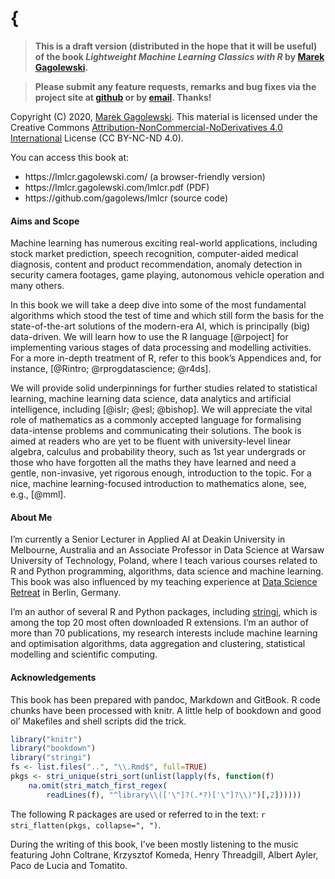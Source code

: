 # \{  {.unnumbered}

<!-- (C) 2020 Marek Gagolewski, https://www.gagolewski.com -->


> **This is a draft version (distributed in the hope that it will be useful)
of the book *Lightweight Machine Learning Classics with R*
by [Marek Gagolewski](https://www.gagolewski.com).**

> **Please submit any feature requests, remarks and bug fixes
via the project site at [github](https://github.com/gagolews/lmlcr/issues)
or by [email](https://www.gagolewski.com). Thanks!**


Copyright (C) 2020, [Marek Gagolewski](https://www.gagolewski.com).
This material is licensed under the Creative Commons
[Attribution-NonCommercial-NoDerivatives 4.0 International](https://creativecommons.org/licenses/by-nc-nd/4.0/)
License (CC BY-NC-ND 4.0).

You can access this book at:

* https://lmlcr.gagolewski.com/ (a browser-friendly version)
* https://lmlcr.gagolewski.com/lmlcr.pdf (PDF)
* https://github.com/gagolews/lmlcr (source code)



<!-- ![](figures/cover) -->


#### Aims and Scope  {.unnumbered}


Machine learning has numerous exciting real-world applications,
including stock market prediction, speech recognition,
computer-aided medical diagnosis, content and product recommendation,
anomaly detection in security camera footages, game playing,
autonomous vehicle operation and many others.

In this book we will take a deep dive into some of the most fundamental
algorithms which stood the test of time and which still form
the basis for the state-of-the-art solutions of the modern-era AI,
which is principally (big) data-driven.
We will learn how to use the R language [@rpoject]
for implementing various stages
of data processing and modelling activities.
For a more in-depth treatment of R, refer to this book's Appendices
and, for instance, [@Rintro; @rprogdatascience; @r4ds].

We will provide solid underpinnings for further studies
related to statistical learning, machine learning
data science, data analytics and artificial intelligence,
including [@islr; @esl; @bishop].
We will appreciate the vital role of mathematics as a commonly accepted
language for formalising data-intense problems and communicating their solutions.
The book is aimed at readers who are yet to be fluent with
university-level linear algebra, calculus and probability theory,
such as 1st year undergrads or those who have forgotten
all the maths they have learned and need a gentle, non-invasive,
yet rigorous enough, introduction to the topic.
For a nice, machine learning-focused introduction to mathematics alone,
see, e.g., [@mml].


<!-- TODO: This book is structured as follows. -->






#### About Me  {.unnumbered}


I'm currently a Senior Lecturer in Applied AI at Deakin University
in Melbourne, Australia
and an Associate Professor in Data Science at Warsaw University of Technology,
Poland, where I teach various courses related to
R and Python programming, algorithms,
data science and machine learning.
This book was also influenced by my teaching experience at
[Data Science Retreat](https://datascienceretreat.com) in Berlin, Germany.

I'm an author of several R and Python packages, including
[stringi](http://www.gagolewski.com/software/stringi/),
which is among the top 20 most often downloaded R extensions.
I'm an author of more than 70 publications, my research interests include
machine learning and optimisation algorithms, data aggregation and clustering,
statistical modelling and scientific computing.



#### Acknowledgements  {.unnumbered}

This book has been prepared with pandoc, Markdown and GitBook.
R code chunks have been processed with knitr.
A little help of bookdown and good ol' Makefiles and shell scripts
did the trick.


```r
library("knitr")
library("bookdown")
library("stringi")
fs <- list.files("..", "\\.Rmd$", full=TRUE)
pkgs <- stri_unique(stri_sort(unlist(lapply(fs, function(f)
    na.omit(stri_match_first_regex(
        readLines(f), "^library\\(['\"]?(.*?)['\"]?\\)")[,2])))))
```

The following R packages are used or referred to in the text:
`r stri_flatten(pkgs, collapse=", ")`.

During the writing of this book, I've been mostly listening to the music
featuring John Coltrane, Krzysztof Komeda,
Henry Threadgill, Albert Ayler, Paco de Lucia and Tomatito.
